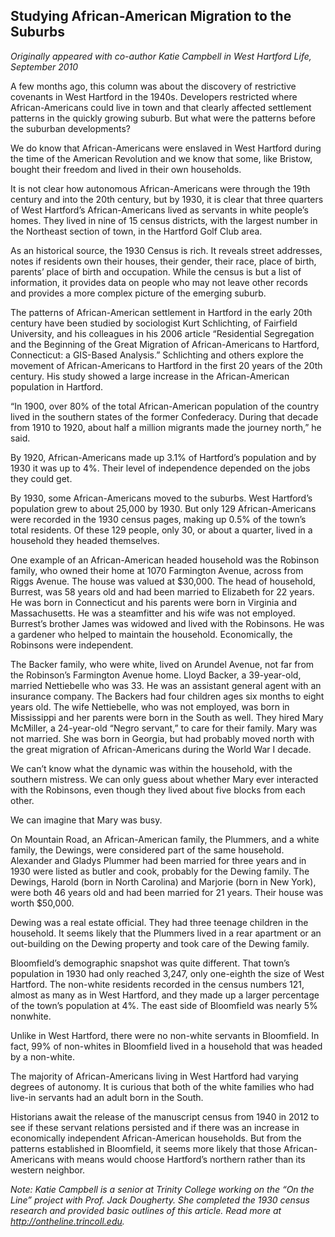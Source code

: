 ## Studying African-American Migration to the Suburbs {-}

*Originally appeared with co-author Katie Campbell in West Hartford Life, September 2010*

A few months ago, this column was about the discovery of restrictive covenants in West Hartford in the 1940s. Developers restricted where African-Americans could live in town and that clearly affected settlement patterns in the quickly growing suburb. But what were the patterns before the suburban developments?

We do know that African-Americans were enslaved in West Hartford during the time of the American Revolution and we know that some, like Bristow, bought their freedom and lived in their own households.

It is not clear how autonomous African-Americans were through the 19th century and into the 20th century, but by 1930, it is clear that three quarters of West Hartford’s African-Americans lived as servants in white people’s homes. They lived in nine of 15 census districts, with the largest number in the Northeast section of town, in the Hartford Golf Club area.

As an historical source, the 1930 Census is rich. It reveals street addresses, notes if residents own their houses, their gender, their race, place of birth, parents’ place of birth and occupation. While the census is but a list of information, it provides data on people who may not leave other records and provides a more complex picture of the emerging suburb.

The patterns of African-American settlement in Hartford in the early 20th century have been studied by sociologist Kurt Schlichting, of Fairfield University, and his colleagues in his 2006 article “Residential Segregation and the Beginning of the Great Migration of African-Americans to Hartford, Connecticut: a GIS-Based Analysis.” Schlichting and others explore the movement of African-Americans to Hartford in the first 20 years of the 20th century. His study showed a large increase in the African-American population in Hartford.

“In 1900, over 80% of the total African-American population of the country lived in the southern states of the former Confederacy. During that decade from 1910 to 1920, about half a million migrants made the journey north,” he said.

By 1920, African-Americans made up 3.1% of Hartford’s population and by 1930 it was up to 4%. Their level of independence depended on the jobs they could get.

By 1930, some African-Americans moved to the suburbs. West Hartford’s population grew to about 25,000 by 1930. But only 129 African-Americans were recorded in the 1930 census pages, making up 0.5% of the town’s total residents. Of these 129 people, only 30, or about a quarter, lived in a household they headed themselves.

One example of an African-American headed household was the Robinson family, who owned their home at 1070 Farmington Avenue, across from Riggs Avenue. The house was valued at $30,000. The head of household, Burrest, was 58 years old and had been married to Elizabeth for 22 years. He was born in Connecticut and his parents were born in Virginia and Massachusetts. He was a steamfitter and his wife was not employed. Burrest’s brother James was widowed and lived with the Robinsons. He was a gardener who helped to maintain the household. Economically, the Robinsons were independent.

The Backer family, who were white, lived on Arundel Avenue, not far from the Robinson’s Farmington Avenue home. Lloyd Backer, a 39-year-old, married Nettiebelle who was 33. He was an assistant general agent with an insurance company. The Backers had four children ages six months to eight years old. The wife Nettiebelle, who was not employed, was born in Mississippi and her parents were born in the South as well. They hired Mary McMiller, a 24-year-old “Negro servant,” to care for their family. Mary was not married. She was born in Georgia, but had probably moved north with the great migration of African-Americans during the World War I decade.

We can’t know what the dynamic was within the household, with the southern mistress. We can only guess about whether Mary ever interacted with the Robinsons, even though they lived about five blocks from each other.

We can imagine that Mary was busy.

On Mountain Road, an African-American family, the Plummers, and a white family, the Dewings, were considered part of the same household. Alexander and Gladys Plummer had been married for three years and in 1930 were listed as butler and cook, probably for the Dewing family. The Dewings, Harold (born in North Carolina) and Marjorie (born in New York), were both 46 years old and had been married for 21 years. Their house was worth $50,000.

Dewing was a real estate official. They had three teenage children in the household. It seems likely that the Plummers lived in a rear apartment or an out-building on the Dewing property and took care of the Dewing family.

Bloomfield’s demographic snapshot was quite different. That town’s population in 1930 had only reached 3,247, only one-eighth the size of West Hartford. The non-white residents recorded in the census numbers 121, almost as many as in West Hartford, and they made up a larger percentage of the town’s population at 4%. The east side of Bloomfield was nearly 5% nonwhite.

Unlike in West Hartford, there were no non-white servants in Bloomfield. In fact, 99% of non-whites in Bloomfield lived in a household that was headed by a non-white.

The majority of African-Americans living in West Hartford had varying degrees of autonomy. It is curious that both of the white families who had live-in servants had an adult born in the South.

Historians await the release of the manuscript census from 1940 in 2012 to see if these servant relations persisted and if there was an increase in economically independent African-American households. But from the patterns established in Bloomfield, it seems more likely that those African-Americans with means would choose Hartford’s northern rather than its western neighbor.

*Note: Katie Campbell is a senior at Trinity College working on the “On the Line” project with Prof. Jack Dougherty. She completed the 1930 census research and provided basic outlines of this article. Read more at <http://ontheline.trincoll.edu>.*

